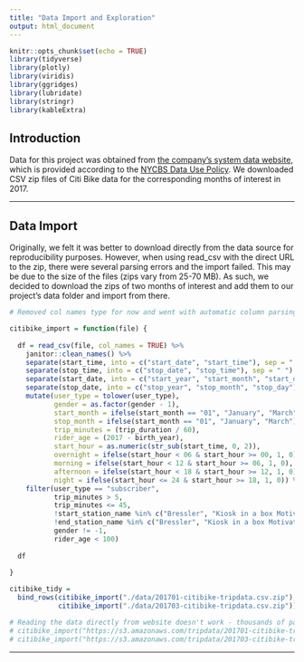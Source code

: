 ```yaml
---
title: "Data Import and Exploration"
output: html_document
---
```


```r
knitr::opts_chunk$set(echo = TRUE)
library(tidyverse)
library(plotly)
library(viridis)
library(ggridges)
library(lubridate)
library(stringr)
library(kableExtra)
```

## Introduction 

Data for this project was obtained from [the company's system data website](https://s3.amazonaws.com/tripdata/index.html), which is provided according to the [NYCBS Data Use Policy](https://www.citibikenyc.com/data-sharing-policy). We downloaded CSV zip files of Citi Bike data for the corresponding months of interest in 2017. 


***

## Data Import

Originally, we felt it was better to download directly from the data source for reproducibility purposes. However, when using read_csv with the direct URL to the zip, there were several parsing errors and the import failed. This may be due to the size of the files (zips vary from 25-70 MB). As such, we decided to download the zips of two months of interest and add them to our project's data folder and import from there.

```r
# Removed col names type for now and went with automatic column parsing

citibike_import = function(file) {
  
  df = read_csv(file, col_names = TRUE) %>%
    janitor::clean_names() %>% 
    separate(start_time, into = c("start_date", "start_time"), sep = " ") %>% 
    separate(stop_time, into = c("stop_date", "stop_time"), sep = " ") %>% 
    separate(start_date, into = c("start_year", "start_month", "start_day"), sep = "-") %>% 
    separate(stop_date, into = c("stop_year", "stop_month", "stop_day"), sep = "-") %>% 
    mutate(user_type = tolower(user_type),
           gender = as.factor(gender - 1),
           start_month = ifelse(start_month == "01", "January", "March"),
           stop_month = ifelse(start_month == "01", "January", "March"),
           trip_minutes = (trip_duration / 60),
           rider_age = (2017 - birth_year),
           start_hour = as.numeric(str_sub(start_time, 0, 2)),
           overnight = ifelse(start_hour < 06 & start_hour >= 00, 1, 0),
           morning = ifelse(start_hour < 12 & start_hour >= 06, 1, 0),
           afternoon = ifelse(start_hour < 18 & start_hour >= 12, 1, 0),
           night = ifelse(start_hour <= 24 & start_hour >= 18, 1, 0)) %>% 
    filter(user_type == "subscriber",
           trip_minutes > 5,
           trip_minutes <= 45,
           !start_station_name %in% c("Bressler", "Kiosk in a box Motivate", "NYCBS Depot - FAR", "NYCBS Depot - SSP", "NYCBS Depot - STY", "NYCBS Depot - DYR", "NYCBS Depot BAL - DYR", "SSP Tech Workshop", "Penn Station Valet", "Penn Station Valet - Valet Scan"),
           !end_station_name %in% c("Bressler", "Kiosk in a box Motivate", "NYCBS Depot - FAR", "NYCBS Depot - SSP", "NYCBS Depot - STY", "NYCBS Depot - DYR", "NYCBS Depot BAL - DYR", "SSP Tech Workshop", "Penn Station Valet", "Penn Station Valet - Valet Scan"),
           gender != -1,
           rider_age < 100)
  
  df
  
}

citibike_tidy = 
  bind_rows(citibike_import("./data/201701-citibike-tripdata.csv.zip"),
            citibike_import("./data/201703-citibike-tripdata.csv.zip"))

# Reading the data directly from website doesn't work - thousands of parsing failures, both with auto parsing and when specifing column parsing in function
# citibike_import("https://s3.amazonaws.com/tripdata/201701-citibike-tripdata.csv.zip"),
# citibike_import("https://s3.amazonaws.com/tripdata/201703-citibike-tripdata.csv.zip"))

```


***
